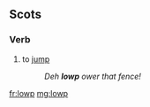==Scots==

===Verb===
{{sco-verb}}

# {{context|South Scots|lang=sco}} to [[jump]]
#: ''Deh '''lowp''' ower that fence!''

[[fr:lowp]]
[[mg:lowp]]